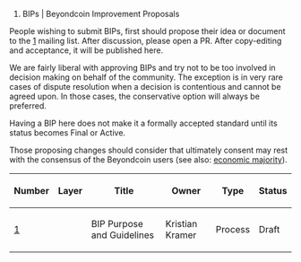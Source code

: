 # BIPs | Beyondcoin Improvement Proposals

People wishing to submit BIPs, first should propose their idea or document to the [https://groups.google.com/forum/#!forum/beyondcoin-dev] mailing list. After discussion, please open a PR. After copy-editing and acceptance, it will be published here.

We are fairly liberal with approving BIPs and try not to be too involved in decision making on behalf of the community. The exception is in very rare cases of dispute resolution when a decision is contentious and cannot be agreed upon. In those cases, the conservative option will always be preferred.

Having a BIP here does not make it a formally accepted standard until its status becomes Final or Active.

Those proposing changes should consider that ultimately consent may rest with the consensus of the Beyondcoin users (see also: [https://en.bitcoin.it/wiki/Economic_majority economic majority]).

{| class="wikitable sortable" style="width: auto; text-align: center; font-size: smaller; table-layout: fixed;"
!Number
!Layer
!Title
!Owner
!Type
!Status
|- style="background-color: #ffcfcf"
| [[bip-0001.mediawiki|1]]
|
| BIP Purpose and Guidelines
| Kristian Kramer
| Process
| Draft
|}

<!-- IMPORTANT!  See the instructions at the top of this page, do NOT JUST add BIPs here! -->

